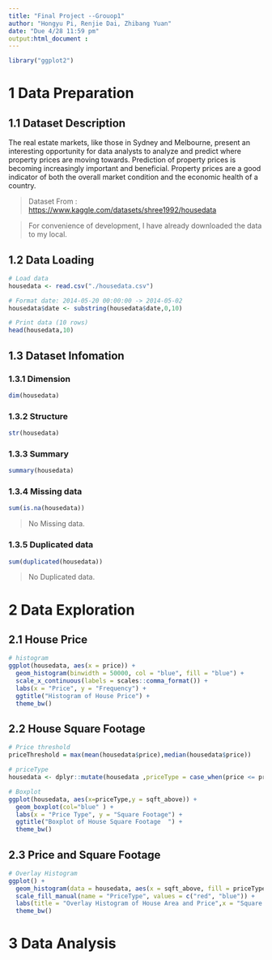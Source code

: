 ```yaml
---
title: "Final Project --Grouop1"
author: "Hongyu Pi, Renjie Dai, Zhibang Yuan"
date: "Due 4/28 11:59 pm"
output:html_document : 
---
```


```r
library("ggplot2")
```

# 1 Data Preparation

## 1.1 Dataset Description

The real estate markets, like those in Sydney and Melbourne, present an interesting opportunity for data analysts to analyze and predict where property prices are moving towards. Prediction of property prices is becoming increasingly important and beneficial. Property prices are a good indicator of both the overall market condition and the economic health of a country.

> Dataset From : <https://www.kaggle.com/datasets/shree1992/housedata>

> For convenience of development, I have already downloaded the data to my local.

## 1.2 Data Loading

```r
# Load data
housedata <- read.csv("./housedata.csv")

# Format date: 2014-05-20 00:00:00 -> 2014-05-02
housedata$date <- substring(housedata$date,0,10)

# Print data (10 rows)
head(housedata,10)
```

## 1.3 Dataset Infomation

### 1.3.1 Dimension

```r
dim(housedata)
```

### 1.3.2 Structure

```r
str(housedata)
```

### 1.3.3 Summary

```r
summary(housedata)
```

### 1.3.4 Missing data

```r
sum(is.na(housedata))
```

> No Missing data.

### 1.3.5 Duplicated data

```r
sum(duplicated(housedata))
```

> No Duplicated data.

# 2 Data Exploration

## 2.1 House Price  

```r
# histogram
ggplot(housedata, aes(x = price)) + 
  geom_histogram(binwidth = 50000, col = "blue", fill = "blue") + 
  scale_x_continuous(labels = scales::comma_format()) + 
  labs(x = "Price", y = "Frequency") +
  ggtitle("Histogram of House Price") +
  theme_bw()

```

## 2.2  House Square Footage  

```r
# Price threshold
priceThreshold = max(mean(housedata$price),median(housedata$price))

# priceType
housedata <- dplyr::mutate(housedata ,priceType = case_when(price <= priceThreshold ~ 'Low' ,price > priceThreshold ~ 'High'))

# Boxplot
ggplot(housedata, aes(x=priceType,y = sqft_above)) + 
  geom_boxplot(col="blue" ) + 
  labs(x = "Price Type", y = "Square Footage") +
  ggtitle("Boxplot of House Square Footage  ") +
  theme_bw()

```


## 2.3 Price and Square Footage
```r

# Overlay Histogram
ggplot() +
  geom_histogram(data = housedata, aes(x = sqft_above, fill = priceType), binwidth = 300,col="white") +
  scale_fill_manual(name = "PriceType", values = c("red", "blue")) +
  labs(title = "Overlay Histogram of House Area and Price",x = "Square Footage", y = "Density") +
  theme_bw()
```

# 3 Data Analysis
